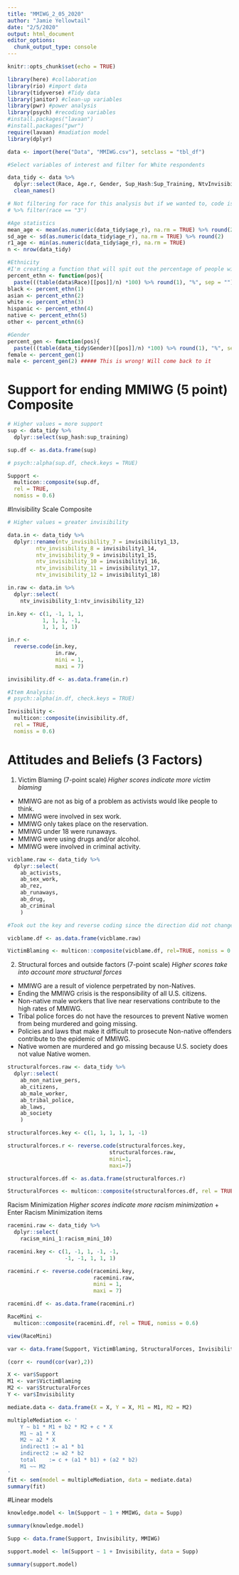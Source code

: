 ```yaml
---
title: "MMIWG_2_05_2020"
author: "Jamie Yellowtail"
date: "2/5/2020"
output: html_document
editor_options: 
  chunk_output_type: console
---
```


```r
knitr::opts_chunk$set(echo = TRUE)
```

```r

library(here) #collaboration
library(rio) #import data
library(tidyverse) #Tidy data
library(janitor) #clean-up variables
library(pwr) #power analysis
library(psych) #recoding variables
#install.packages("lavaan")
#install.packages("pwr")
require(lavaan) #madiation model
library(dplyr)

data <- import(here("Data", "MMIWG.csv"), setclass = "tbl_df")

```

```r

#Select variables of interest and filter for White respondents

data_tidy <- data %>%
  dplyr::select(Race, Age.r, Gender, Sup_Hash:Sup_Training, NtvInvisibility_1:Invisibility1_18, IN_Violence, RacismMini_1:RacismMini_10, AB_Activists:AB_Laws) %>%
  clean_names() 

# Not filtering for race for this analysis but if we wanted to, code is below
# %>% filter(race == "3") 


```

```r
#Age statistics
mean_age <- mean(as.numeric(data_tidy$age_r), na.rm = TRUE) %>% round(2)
sd_age <- sd(as.numeric(data_tidy$age_r), na.rm = TRUE) %>% round(2)
r1_age <- min(as.numeric(data_tidy$age_r), na.rm = TRUE)
n <- nrow(data_tidy)

#Ethnicity
#I'm creating a function that will spit out the percentage of people with a given ethnicity, including a % sign (For the entire data set)
percent_ethn <- function(pos){
  paste(((table(data$Race)[[pos]]/n) *100) %>% round(1), "%", sep = "")}
black <- percent_ethn(1)
asian <- percent_ethn(2)
white <- percent_ethn(3)
hispanic <- percent_ethn(4)
native <- percent_ethn(5)
other <- percent_ethn(6)

#Gender 
percent_gen <- function(pos){
  paste(((table(data_tidy$Gender)[[pos]]/n) *100) %>% round(1), "%", sep = "")}
female <- percent_gen(1)
male <- percent_gen(2) ##### This is wrong! Will come back to it


```


# Support for ending MMIWG (5 point) Composite
```r
# Higher values = more support
sup <- data_tidy %>%
  dplyr::select(sup_hash:sup_training)

sup.df <- as.data.frame(sup)

# psych::alpha(sup.df, check.keys = TRUE)

Support <-
  multicon::composite(sup.df,
  rel = TRUE,
  nomiss = 0.6)
```

#Invisibility Scale Composite
```r
# Higher values = greater invisibility

data.in <- data_tidy %>%
  dplyr::rename(ntv_invisibility_7 = invisibility1_13,
         ntv_invisibility_8 = invisibility1_14,
         ntv_invisibility_9 = invisibility1_15,
         ntv_invisibility_10 = invisibility1_16,
         ntv_invisibility_11 = invisibility1_17,
         ntv_invisibility_12 = invisibility1_18)

in.raw <- data.in %>%
  dplyr::select(
    ntv_invisibility_1:ntv_invisibility_12)

in.key <- c(1, -1, 1, 1,
           1, 1, 1, -1,
           1, 1, 1, 1)

in.r <-
  reverse.code(in.key,
               in.raw,
               mini = 1,
               maxi = 7)

invisibility.df <- as.data.frame(in.r)

#Item Analysis:
# psych::alpha(in.df, check.keys = TRUE)

Invisibility <-
  multicon::composite(invisibility.df,
  rel = TRUE,
  nomiss = 0.6)
```

# Attitudes and Beliefs (3 Factors)

1. Victim Blaming (7-point scale)
_Higher scores indicate more victim blaming_
+ MMIWG are not as big of a problem as activists would like people to think.
+ MMIWG were involved in sex work.
+ MMIWG only takes place on the reservation.
+ MMIWG under 18 were runaways.
+ MMIWG were using drugs and/or alcohol.
+ MMIWG were involved in criminal activity.

```r
vicblame.raw <- data_tidy %>%
  dplyr::select(
    ab_activists,
    ab_sex_work,
    ab_rez,
    ab_runaways,
    ab_drug,
    ab_criminal
    )

#Took out the key and reverse coding since the direction did not change for any of these values. 

vicblame.df <- as.data.frame(vicblame.raw)

VictimBlaming <- multicon::composite(vicblame.df, rel=TRUE, nomiss = 0.6)
```

2. Structural forces and outside factors (7-point scale)
_Higher scores take into account more structural forces_
+ MMIWG are a result of violence perpetrated by non-Natives.
+ Ending the MMIWG crisis is the responsibility of all U.S. citizens.
+ Non-native male workers that live near reservations contribute to the high rates of  MMIWG.
+ Tribal police forces do not have the resources to prevent Native women from being murdered and going missing.
+ Policies and laws that make it difficult to prosecute Non-native offenders contribute to the epidemic of MMIWG.
+ Native women are murdered and go missing because U.S. society does not value Native women.
```r
structuralforces.raw <- data_tidy %>%
  dplyr::select(
    ab_non_native_pers,
    ab_citizens,
    ab_male_worker,
    ab_tribal_police,
    ab_laws,
    ab_society
    )

structuralforces.key <- c(1, 1, 1, 1, 1, -1)

structuralforces.r <- reverse.code(structuralforces.key,
                                structuralforces.raw,
                                mini=1,
                                maxi=7)

structuralforces.df <- as.data.frame(structuralforces.r)

StructuralForces <- multicon::composite(structuralforces.df, rel = TRUE, nomiss=0.6)
```

Racism Minimization
_Higher scores indicate more racism minimization_
+ Enter Racism Minimization items
```r
racemini.raw <- data_tidy %>%
  dplyr::select(
    racism_mini_1:racism_mini_10)

racemini.key <- c(1, -1, 1, -1, -1,
                  -1, -1, 1, 1, 1)

racemini.r <- reverse.code(racemini.key,
                           racemini.raw,
                           mini = 1,
                           maxi = 7)

racemini.df <- as.data.frame(racemini.r)

RaceMini <-
  multicon::composite(racemini.df, rel = TRUE, nomiss = 0.6)

view(RaceMini)
```


```r
var <- data.frame(Support, VictimBlaming, StructuralForces, Invisibility, RaceMini)

(corr <- round(cor(var),2))

X <- var$Support
M1 <- var$VictimBlaming
M2 <- var$StructuralForces
Y <- var$Invisibility

mediate.data <- data.frame(X = X, Y = X, M1 = M1, M2 = M2)

multipleMediation <- '
    Y ~ b1 * M1 + b2 * M2 + c * X
    M1 ~ a1 * X
    M2 ~ a2 * X
    indirect1 := a1 * b1
    indirect2 := a2 * b2
    total    := c + (a1 * b1) + (a2 * b2)
    M1 ~~ M2 
'
fit <- sem(model = multipleMediation, data = mediate.data)
summary(fit)
```


#Linear models

```r
knowledge.model <- lm(Support ~ 1 + MMIWG, data = Supp)

summary(knowledge.model)
```


```r
Supp <- data.frame(Support, Invisibility, MMIWG)

support.model <- lm(Support ~ 1 + Invisibility, data = Supp)

summary(support.model)
```

